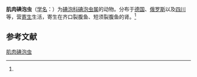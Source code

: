 {{Speciesbox
| name = 肌肉碘泡虫
| status = 
| status_system = 
| image = 
| genus = Myxobolus
| species = musculi
| authority = (Keysselitz, 1908)<ref name='id9650'>{{cite web| url =http://www.bioinfo.cn/db05/BjdwSpecies.php?action=view&id=9650| title =肌肉碘泡虫| work =《中国动物物种编目数据库》| publisher =中国科学院微生物研究所| author =中国科学院动物研究所| accessdate =2009-04-16}}{{dead link|date=2018年4月 |bot=InternetArchiveBot |fix-attempted=yes }}</ref>
}}

'''肌肉碘泡虫'''（[[学名|学名]]：{{lang|la|''Myxobolus musculi''}}）为[[碘泡科|碘泡科]][[碘泡虫属|碘泡虫属]]的动物。分布于[[德国|德国]]、[[俄罗斯|俄罗斯]]以及[[四川|四川]]等，营[[寄生|寄生]]生活，寄生在齐口裂腹鱼、短须裂腹鱼的肾。<ref name='id9650'/>

== 参考文献 ==
{{reflist}}

{{Wikispecies|Myxobolus musculi}}
{{Taxonbar|from=Q15230384}}

[[Category:碘泡虫属|肌肉碘泡虫]]


{{Cnidarian-stub}}
